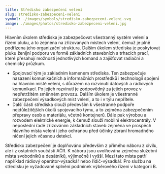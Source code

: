 ```yaml
---
title: Středisko zabezpečení velení
slug: stredisko-zabezpeceni-veleni
symbol: ./images/symbols/stredisko-zabezpeceni-veleni.svg
image: ./images/photos/stredisko-zabezpeceni-veleni.jpg
---
```


Hlavním úkolem střediska je zabezpečovat všestranný systém velení a řízení pluku, a to zejména na zřizovaných místech velení, čemuž je plně podřízena jeho organizační struktura. Dalším úkolem střediska je poskytovat pluku ženijní podporu ve formě základních stavebních a trhacích prací, které přesahují možnosti jednotlivých komand a zajišťovat radiační a chemický průzkum.

- Spojovací tým je základním kamenem střediska. Ten zabezpečuje nasazení komunikačních a informačních prostředků i technologií spojení na hlavním místě velení, s důrazem na rozvinutí datových a rádiových komunikací. Po jejich rozvinutí je zodpovědný za jejich provoz v nepřetržitém směnném provozu. Dalším úkolem je všestranné zabezpečení výsadkových míst velení, a to i v týlu nepřítele.
- Další části střediska slouží především k všestranné podpoře nejdůležitějších úkolů spojovacího týmu, a to zejména zabezpečením přepravy osob a materiálu, včetně kontejnerů. Dále pak výrobou a rozvodem elektrické energie, k čemuž slouží mobilní elektrocentrály. V neposlední řadě zřizováním základních staveb zejména ve prospěch hlavního místa velení i jeho ochranou před účinky zbraní hromadného ničení jejich včasnou detekcí.

Středisko zabezpečení je doplňováno především z přímého náboru z civilu, ale i z ostatních součástí AČR. K náboru jsou uvolňována zejména služební místa svobodníků a desátníků, výjimečně i vyšší. Mezi tato místa patří například rádiový operátor-výsadkář nebo řidič-výsadkář. Pro službu na středisku je vyžadované splnění podmínek výběrového řízení v kategorii B.
